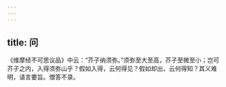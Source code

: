 ```yaml
---
---
---
```

title: 问
---



《维摩经不可思议品》中云：“芥子纳须弥。”须弥至大至高，芥子至微至小；岂可芥子之内，入得须弥山乎？假如入得，云何得见？假如却出，云何得知？其义难明，请言要旨。僧答不录。